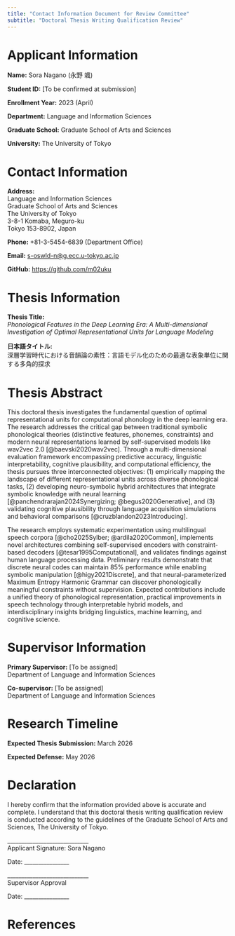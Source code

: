 ```yaml
---
title: "Contact Information Document for Review Committee"
subtitle: "Doctoral Thesis Writing Qualification Review"
---
```


# Applicant Information

**Name:** Sora Nagano (永野 颯)

**Student ID:** [To be confirmed at submission]

**Enrollment Year:** 2023 (April)

**Department:** Language and Information Sciences

**Graduate School:** Graduate School of Arts and Sciences

**University:** The University of Tokyo

\vspace{0.5cm}

# Contact Information

**Address:**  
Language and Information Sciences  
Graduate School of Arts and Sciences  
The University of Tokyo  
3-8-1 Komaba, Meguro-ku  
Tokyo 153-8902, Japan

**Phone:** +81-3-5454-6839 (Department Office)

**Email:** <s-oswld-n@g.ecc.u-tokyo.ac.jp>

**GitHub:** <https://github.com/m02uku>

\vspace{0.5cm}

# Thesis Information

**Thesis Title:**  
*Phonological Features in the Deep Learning Era: A Multi-dimensional Investigation of Optimal Representational Units for Language Modeling*

**日本語タイトル:**  
深層学習時代における音韻論の素性：言語モデル化のための最適な表象単位に関する多角的探求

\vspace{0.5cm}

# Thesis Abstract

This doctoral thesis investigates the fundamental question of optimal representational units for computational phonology in the deep learning era. The research addresses the critical gap between traditional symbolic phonological theories (distinctive features, phonemes, constraints) and modern neural representations learned by self-supervised models like wav2vec 2.0 [@baevski2020wav2vec]. Through a multi-dimensional evaluation framework encompassing predictive accuracy, linguistic interpretability, cognitive plausibility, and computational efficiency, the thesis pursues three interconnected objectives: (1) empirically mapping the landscape of different representational units across diverse phonological tasks, (2) developing neuro-symbolic hybrid architectures that integrate symbolic knowledge with neural learning [@panchendrarajan2024Synergizing; @begus2020Generative], and (3) validating cognitive plausibility through language acquisition simulations and behavioral comparisons [@cruzblandon2023Introducing].

The research employs systematic experimentation using multilingual speech corpora [@cho2025Sylber; @ardila2020Common], implements novel architectures combining self-supervised encoders with constraint-based decoders [@tesar1995Computational], and validates findings against human language processing data. Preliminary results demonstrate that discrete neural codes can maintain 85% performance while enabling symbolic manipulation [@higy2021Discrete], and that neural-parameterized Maximum Entropy Harmonic Grammar can discover phonologically meaningful constraints without supervision. Expected contributions include a unified theory of phonological representation, practical improvements in speech technology through interpretable hybrid models, and interdisciplinary insights bridging linguistics, machine learning, and cognitive science.

\vspace{0.5cm}

# Supervisor Information

**Primary Supervisor:** [To be assigned]  
Department of Language and Information Sciences

**Co-supervisor:** [To be assigned]  
Department of Language and Information Sciences

\vspace{0.5cm}

# Research Timeline

**Expected Thesis Submission:** March 2026

**Expected Defense:** May 2026

\vspace{0.5cm}

# Declaration

I hereby confirm that the information provided above is accurate and complete. I understand that this doctoral thesis writing qualification review is conducted according to the guidelines of the Graduate School of Arts and Sciences, The University of Tokyo.

\vspace{1.5cm}

\noindent
\_\_\_\_\_\_\_\_\_\_\_\_\_\_\_\_\_\_\_\_\_\_\_\_\_\_\_\_\_  
Applicant Signature: Sora Nagano

\noindent
Date: \_\_\_\_\_\_\_\_\_\_\_\_\_\_\_\_

\vspace{1cm}

\noindent
\_\_\_\_\_\_\_\_\_\_\_\_\_\_\_\_\_\_\_\_\_\_\_\_\_\_\_\_\_  
Supervisor Approval

\noindent
Date: \_\_\_\_\_\_\_\_\_\_\_\_\_\_\_\_

# References
